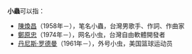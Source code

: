 '''小蟲'''可以指：
*[[陳煥昌|陳煥昌]]（1958年－），笔名小蟲，台灣男歌手、作詞、作曲家
*[[鄭原忠|鄭原忠]]（1974年－），网名小虫，台灣自由軟體開發者
*[[丹尼斯·罗德曼|丹尼斯·罗德曼]]（1961年－），外号小虫，美国篮球运动员
{{disambig|cat=二字人名消歧義}}